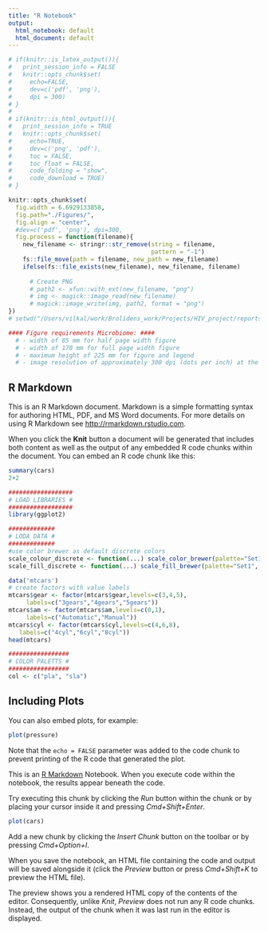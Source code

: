 ```yaml
---
title: "R Notebook"
output: 
  html_notebook: default
  html_document: default
---
```


```r
# if(knitr::is_latex_output()){
#   print_session_info = FALSE
#   knitr::opts_chunk$set(
#     echo=FALSE,
#     dev=c('pdf', 'png'),
#     dpi = 300)
# }
# 
# if(knitr::is_html_output()){
#   print_session_info = TRUE
#   knitr::opts_chunk$set(
#     echo=TRUE,
#     dev=c('png', 'pdf'),
#     toc = FALSE,
#     toc_float = FALSE,
#     code_folding = "show",
#     code_download = TRUE)
# }

knitr::opts_chunk$set(
  fig.width = 6.6929133858,
  fig.path="./Figures/",
  fig.align = "center",
  #dev=c('pdf', 'png'), dpi=300,
  fig.process = function(filename){
    new_filename <- stringr::str_remove(string = filename, 
                                        pattern = "-1")
    fs::file_move(path = filename, new_path = new_filename)
    ifelse(fs::file_exists(new_filename), new_filename, filename)
    
      # Create PNG
      # path2 <- xfun::with_ext(new_filename, "png")
      # img <- magick::image_read(new_filename)
      # magick::image_write(img, path2, format = "png")
})
# setwd("/Users/vilkal/work/Brolidens_work/Projects/HIV_project/reports/manuscript")

#### Figure requirements Microbiome: ####
  # - width of 85 mm for half page width figure
  # - width of 170 mm for full page width figure
  # - maximum height of 225 mm for figure and legend
  # - image resolution of approximately 300 dpi (dots per inch) at the final size
```

## R Markdown

This is an R Markdown document. Markdown is a simple formatting syntax for authoring HTML, PDF, and MS Word documents. For more details on using R Markdown see <http://rmarkdown.rstudio.com>.

When you click the **Knit** button a document will be generated that includes both content as well as the output of any embedded R code chunks within the document. You can embed an R code chunk like this:

```r
summary(cars)
2+2
```


```r
##################
# LOAD LIBRARIES #
##################
library(ggplot2)

#############
# LODA DATA #
#############
#use color brewer as default discrete colors
scale_colour_discrete <- function(...) scale_color_brewer(palette="Set1", ...)
scale_fill_discrete <- function(...) scale_fill_brewer(palette="Set1", ...)

data('mtcars')
# create factors with value labels
mtcars$gear <- factor(mtcars$gear,levels=c(3,4,5),
     labels=c("3gears","4gears","5gears"))
mtcars$am <- factor(mtcars$am,levels=c(0,1),
     labels=c("Automatic","Manual"))
mtcars$cyl <- factor(mtcars$cyl,levels=c(4,6,8),
   labels=c("4cyl","6cyl","8cyl"))
head(mtcars)

#################
# COLOR PALETTS #
#################
col <- c("pla", "sla")
```

## Including Plots

You can also embed plots, for example:

```r
plot(pressure)
```

Note that the `echo = FALSE` parameter was added to the code chunk to prevent printing of the R code that generated the plot.


This is an [R Markdown](http://rmarkdown.rstudio.com) Notebook. When you execute code within the notebook, the results appear beneath the code. 

Try executing this chunk by clicking the *Run* button within the chunk or by placing your cursor inside it and pressing *Cmd+Shift+Enter*. 

```r
plot(cars)
```

Add a new chunk by clicking the *Insert Chunk* button on the toolbar or by pressing *Cmd+Option+I*.

When you save the notebook, an HTML file containing the code and output will be saved alongside it (click the *Preview* button or press *Cmd+Shift+K* to preview the HTML file). 

The preview shows you a rendered HTML copy of the contents of the editor. Consequently, unlike *Knit*, *Preview* does not run any R code chunks. Instead, the output of the chunk when it was last run in the editor is displayed.

